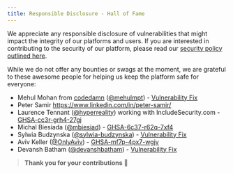 ```yaml
---
title: Responsible Disclosure - Hall of Fame
---
```


We appreciate any responsible disclosure of vulnerabilities that might impact the integrity of our platforms and users. If you are interested in contributing to the security of our platform, please read our [security policy outlined here](/security/).

While we do not offer any bounties or swags at the moment, we are grateful to these awesome people for helping us keep the platform safe for everyone:

- Mehul Mohan from [codedamn](https://codedamn.com) ([@mehulmpt](https://twitter.com/mehulmpt)) - [Vulnerability Fix](https://github.com/freeCodeCamp/freeCodeCamp/blob/bb5a9e815313f1f7c91338e171bfe5acb8f3e346/client/src/components/Flash/index.js)
- Peter Samir https://www.linkedin.com/in/peter-samir/
- Laurence Tennant ([@hyperreality](https://github.com/hyperreality)) working with IncludeSecurity.com - [GHSA-cc3r-grh4-27gj](https://github.com/freeCodeCamp/freeCodeCamp/security/advisories/GHSA-cc3r-grh4-27gj)
- Michal Biesiada ([@mbiesiad](https://github.com/mbiesiad)) - [GHSA-6c37-r62q-7xf4](https://github.com/freeCodeCamp/freeCodeCamp/security/advisories/GHSA-6c37-r62q-7xf4)
- Sylwia Budzynska ([@sylwia-budzynska](https://github.com/sylwia-budzynska)) - [Vulnerability Fix](https://github.com/freeCodeCamp/demo-projects/pull/627)
- Aviv Keller ([@OnlyAviv](https://github.com/OnlyAviv)) - [GHSA-mf7p-4px7-wgjv](https://github.com/freeCodeCamp/chinese/security/advisories/GHSA-mf7p-4px7-wgjv)
- Devansh Batham ([@devanshbatham](https://github.com/devanshbatham)) - [Vulnerability Fix](https://github.com/freeCodeCamp/demo-projects/pull/633)

> **Thank you for your contributions 🙏**
